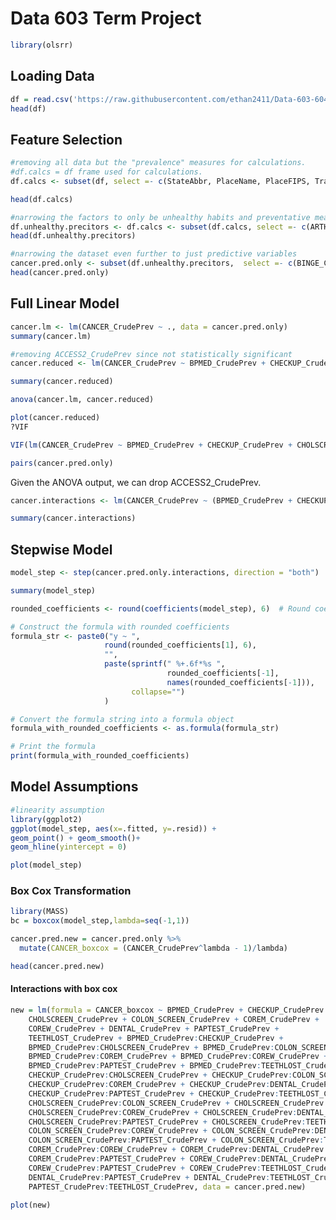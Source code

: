 # Data 603 Term Project

```r
library(olsrr)
```

## Loading Data

```r
df = read.csv('https://raw.githubusercontent.com/ethan2411/Data-603-604/main/603%20Data/500_Cities__Census_Tract-level_Data__GIS_Friendly_Format___2019_release_20231106.csv')
head(df)


```

## Feature Selection

```r
#removing all data but the "prevalence" measures for calculations. 
#df.calcs = df frame used for calculations. 
df.calcs <- subset(df, select =- c(StateAbbr, PlaceName, PlaceFIPS, TractFIPS,Place_TractID,Population2010, ACCESS2_Crude95CI, ARTHRITIS_Crude95CI, BINGE_Crude95CI, BPHIGH_Crude95CI, BPMED_Crude95CI, CANCER_Crude95CI, CASTHMA_Crude95CI, CHD_Crude95CI, CHECKUP_Crude95CI, CHOLSCREEN_Crude95CI, COLON_SCREEN_Crude95CI,COPD_Crude95CI, COREM_Crude95CI, COREW_Crude95CI, CSMOKING_Crude95CI, DENTAL_Crude95CI,DIABETES_Crude95CI,  HIGHCHOL_Crude95CI, KIDNEY_Crude95CI, LPA_Crude95CI, MAMMOUSE_Crude95CI, MHLTH_Crude95CI, OBESITY_Crude95CI, PAPTEST_Crude95CI, PHLTH_Crude95CI, SLEEP_Crude95CI, STROKE_Crude95CI, TEETHLOST_Crude95CI, Geolocation))

head(df.calcs)
```

```r
#narrowing the factors to only be unhealthy habits and preventative measures
df.unhealthy.precitors <- df.calcs <- subset(df.calcs, select =- c(ARTHRITIS_CrudePrev, BPHIGH_CrudePrev, CASTHMA_CrudePrev, CHD_CrudePrev, COPD_CrudePrev, DIABETES_CrudePrev, HIGHCHOL_CrudePrev, KIDNEY_CrudePrev, MAMMOUSE_CrudePrev, MHLTH_CrudePrev, PHLTH_CrudePrev, STROKE_CrudePrev))
head(df.unhealthy.precitors)
```

```r
#narrowing the dataset even further to just predictive variables
cancer.pred.only <- subset(df.unhealthy.precitors,  select =- c(BINGE_CrudePrev, CSMOKING_CrudePrev, LPA_CrudePrev, OBESITY_CrudePrev, SLEEP_CrudePrev))
head(cancer.pred.only)
```

## Full Linear Model

```r
cancer.lm <- lm(CANCER_CrudePrev ~ ., data = cancer.pred.only)
summary(cancer.lm)
```

```r
#removing ACCESS2_CrudePrev since not statistically significant
cancer.reduced <- lm(CANCER_CrudePrev ~ BPMED_CrudePrev + CHECKUP_CrudePrev + CHOLSCREEN_CrudePrev + COLON_SCREEN_CrudePrev + COREM_CrudePrev + COREW_CrudePrev  + DENTAL_CrudePrev + PAPTEST_CrudePrev + TEETHLOST_CrudePrev, data = df.unhealthy.precitors)

summary(cancer.reduced)

anova(cancer.lm, cancer.reduced)


```

```r
plot(cancer.reduced)
?VIF

```

```r
VIF(lm(CANCER_CrudePrev ~ BPMED_CrudePrev + CHECKUP_CrudePrev + CHOLSCREEN_CrudePrev + COLON_SCREEN_CrudePrev + COREM_CrudePrev + COREW_CrudePrev  + DENTAL_CrudePrev + PAPTEST_CrudePrev + TEETHLOST_CrudePrev, data = df.unhealthy.precitors))


```

```r
pairs(cancer.pred.only)
```

Given the ANOVA output, we can drop ACCESS2_CrudePrev.

```r
cancer.interactions <- lm(CANCER_CrudePrev ~ (BPMED_CrudePrev + CHECKUP_CrudePrev + CHOLSCREEN_CrudePrev + COLON_SCREEN_CrudePrev + COREM_CrudePrev + COREW_CrudePrev  + DENTAL_CrudePrev + PAPTEST_CrudePrev + TEETHLOST_CrudePrev)^2, data = df.unhealthy.precitors)

summary(cancer.interactions)
```

## Stepwise Model

```r
model_step <- step(cancer.pred.only.interactions, direction = "both")

```

```r
summary(model_step)
```

```r
rounded_coefficients <- round(coefficients(model_step), 6)  # Round coefficients to 6 digits

# Construct the formula with rounded coefficients
formula_str <- paste0("y ~ ", 
                     round(rounded_coefficients[1], 6), 
                     "", 
                     paste(sprintf(" %+.6f*%s ", 
                                   rounded_coefficients[-1], 
                                   names(rounded_coefficients[-1])), 
                           collapse="")
                     )

# Convert the formula string into a formula object
formula_with_rounded_coefficients <- as.formula(formula_str)

# Print the formula
print(formula_with_rounded_coefficients)
```

## Model Assumptions

```r
#linearity assumption
library(ggplot2)
ggplot(model_step, aes(x=.fitted, y=.resid)) +
geom_point() + geom_smooth()+
geom_hline(yintercept = 0)
```

```r
plot(model_step)

```

### Box Cox Transformation

```r
library(MASS)
bc = boxcox(model_step,lambda=seq(-1,1))

cancer.pred.new = cancer.pred.only %>%
  mutate(CANCER_boxcox = (CANCER_CrudePrev^lambda - 1)/lambda)

head(cancer.pred.new)
```

#### Interactions with box cox

```r
new = lm(formula = CANCER_boxcox ~ BPMED_CrudePrev + CHECKUP_CrudePrev + 
    CHOLSCREEN_CrudePrev + COLON_SCREEN_CrudePrev + COREM_CrudePrev + 
    COREW_CrudePrev + DENTAL_CrudePrev + PAPTEST_CrudePrev + 
    TEETHLOST_CrudePrev + BPMED_CrudePrev:CHECKUP_CrudePrev + 
    BPMED_CrudePrev:CHOLSCREEN_CrudePrev + BPMED_CrudePrev:COLON_SCREEN_CrudePrev + 
    BPMED_CrudePrev:COREM_CrudePrev + BPMED_CrudePrev:COREW_CrudePrev + 
    BPMED_CrudePrev:PAPTEST_CrudePrev + BPMED_CrudePrev:TEETHLOST_CrudePrev + 
    CHECKUP_CrudePrev:CHOLSCREEN_CrudePrev + CHECKUP_CrudePrev:COLON_SCREEN_CrudePrev + 
    CHECKUP_CrudePrev:COREM_CrudePrev + CHECKUP_CrudePrev:DENTAL_CrudePrev + 
    CHECKUP_CrudePrev:PAPTEST_CrudePrev + CHECKUP_CrudePrev:TEETHLOST_CrudePrev + 
    CHOLSCREEN_CrudePrev:COLON_SCREEN_CrudePrev + CHOLSCREEN_CrudePrev:COREM_CrudePrev + 
    CHOLSCREEN_CrudePrev:COREW_CrudePrev + CHOLSCREEN_CrudePrev:DENTAL_CrudePrev + 
    CHOLSCREEN_CrudePrev:PAPTEST_CrudePrev + CHOLSCREEN_CrudePrev:TEETHLOST_CrudePrev + 
    COLON_SCREEN_CrudePrev:COREW_CrudePrev + COLON_SCREEN_CrudePrev:DENTAL_CrudePrev + 
    COLON_SCREEN_CrudePrev:PAPTEST_CrudePrev + COLON_SCREEN_CrudePrev:TEETHLOST_CrudePrev + 
    COREM_CrudePrev:COREW_CrudePrev + COREM_CrudePrev:DENTAL_CrudePrev + 
    COREM_CrudePrev:PAPTEST_CrudePrev + COREW_CrudePrev:DENTAL_CrudePrev + 
    COREW_CrudePrev:PAPTEST_CrudePrev + COREW_CrudePrev:TEETHLOST_CrudePrev + 
    DENTAL_CrudePrev:PAPTEST_CrudePrev + DENTAL_CrudePrev:TEETHLOST_CrudePrev + 
    PAPTEST_CrudePrev:TEETHLOST_CrudePrev, data = cancer.pred.new)

plot(new)
```
